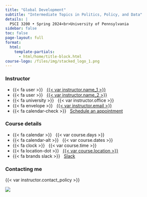 ```yaml
---
title: "Global Development"
subtitle: "Intermediate Topics in Politics, Policy, and Data"
details: |
  PSCI 3200 • Spring 2024<br>University of Pennsylvania
sidebar: false
toc: false
page-layout: full
format:
  html:
    template-partials:
      - html/home/title-block.html
course-logo: /files/img/stacked_logo_1.png
---
```


::: {.grid .course-details}
::: {.g-col-12 .g-col-md-4}
### Instructor

-   {{< fa user >}} &nbsp; [{{< var instructor.name_1 >}}](%7B%7B%3C%20var%20instructor.url_1%20%3E%7D%7D)
-   {{< fa user >}} &nbsp; [{{< var instructor.name_2 >}}](%7B%7B%3C%20var%20instructor.url_2%20%3E%7D%7D)
-   {{< fa university >}} &nbsp; {{< var instructor.office >}}
-   {{< fa envelope >}} &nbsp; <a href="mailto:{{< var instructor.email >}}">{{< var instructor.email >}}</a> 
-   {{< fa calendar-check >}} &nbsp; [Schedule an appointment](%7B%7B%3C%20var%20instructor.appointment_url%20%3E%7D%7D)
:::

::: {.g-col-12 .g-col-md-3}
### Course details

-   {{< fa calendar >}} &nbsp; {{< var course.days >}}
-   {{< fa calendar-alt >}} &nbsp; {{< var course.dates >}}
-   {{< fa clock >}} &nbsp; {{< var course.time >}}
-   {{< fa location-dot >}} &nbsp; [{{< var course.location >}}](https://www.isc-cts.upenn.edu/finder/classroominfo.asp?id=EDUC-201)
-   {{< fa brands slack >}} &nbsp; [Slack](%7B%7B%3C%20var%20course.slack%20%3E%7D%7D)
:::

::: {.g-col-12 .g-col-md-5 .contact-policy}
### Contacting me

{{< var instructor.contact_policy >}}
:::
:::

![](/files/img/map_luwero.jpg)
